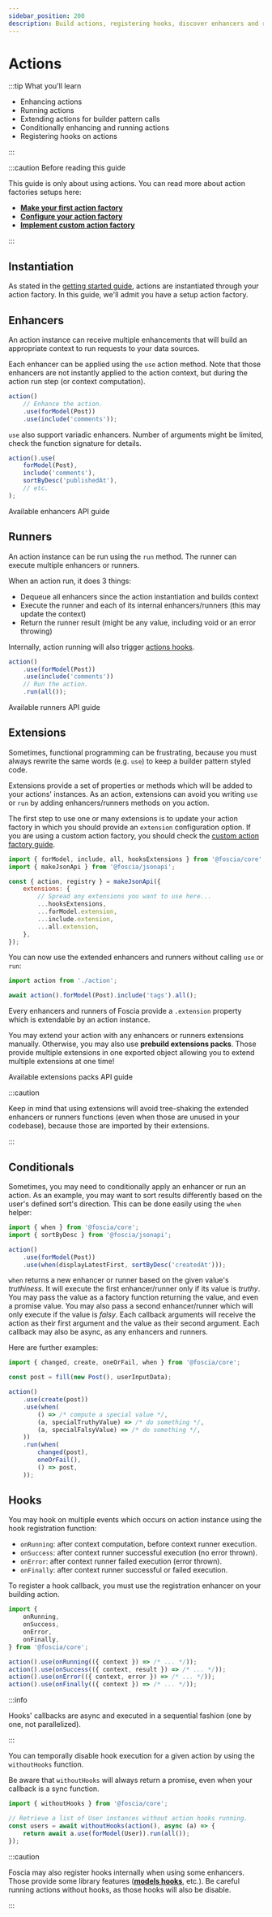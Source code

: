 ```yaml
---
sidebar_position: 200
description: Build actions, registering hooks, discover enhancers and runners.
---
```



# Actions

:::tip What you'll learn

-   Enhancing actions
-   Running actions
-   Extending actions for builder pattern calls
-   Conditionally enhancing and running actions
-   Registering hooks on actions

:::

:::caution Before reading this guide

This guide is only about using actions. You can read more about action factories
setups here:

-   [**Make your first action factory**](/docs/getting-started#action-factory)
-   [**Configure your action factory**](/docs/guides/actions/action-factory-configuration)
-   [**Implement custom action factory**](/docs/guides/actions/custom-action-factory)

:::

## Instantiation

As stated in the
[getting started guide](/docs/getting-started#running-simple-actions), actions
are instantiated through your action factory. In this guide, we'll admit you
have a setup action factory.

## Enhancers

An action instance can receive multiple enhancements that will build an
appropriate context to run requests to your data sources.

Each enhancer can be applied using the `use` action method. Note that those
enhancers are not instantly applied to the action context, but during the action
run step (or context computation).

```javascript
action()
    // Enhance the action.
    .use(forModel(Post))
    .use(include('comments'));
```

`use` also support variadic enhancers. Number of arguments might be limited,
check the function signature for details.

```javascript
action().use(
    forModel(Post),
    include('comments'),
    sortByDesc('publishedAt'),
    // etc.
);
```

<Link className="button bg--primary" to="/docs/reference/actions-enhancers">
    Available enhancers API guide
</Link>

## Runners

An action instance can be run using the `run` method. The runner can execute
multiple enhancers or runners.

When an action run, it does 3 things:

-   Dequeue all enhancers since the action instantiation and builds context
-   Execute the runner and each of its internal enhancers/runners (this may
    update the context)
-   Return the runner result (might be any value, including void or an error
    throwing)

Internally, action running will also trigger [actions hooks](#hooks).

```javascript
action()
    .use(forModel(Post))
    .use(include('comments'))
    // Run the action.
    .run(all());
```

<Link className="button bg--primary" to="/docs/reference/actions-runners">
    Available runners API guide
</Link>

## Extensions

Sometimes, functional programming can be frustrating, because you must always
rewrite the same words (e.g. `use`) to keep a builder pattern styled code.

Extensions provide a set of properties or methods which will be added to your
actions' instances. As an action, extensions can avoid you writing `use` or
`run` by adding enhancers/runners methods on you action.

The first step to use one or many extensions is to update your action factory in
which you should provide an `extension` configuration option. If you are using a
custom action factory, you should check the
[custom action factory guide](/docs/guides/actions/custom-action-factory).

```javascript title="action.js"
import { forModel, include, all, hooksExtensions } from '@foscia/core';
import { makeJsonApi } from '@foscia/jsonapi';

const { action, registry } = makeJsonApi({
    extensions: {
        // Spread any extensions you want to use here...
        ...hooksExtensions,
        ...forModel.extension,
        ...include.extension,
        ...all.extension,
    },
});
```

You can now use the extended enhancers and runners without calling `use` or
`run`:

```javascript
import action from './action';

await action().forModel(Post).include('tags').all();
```

Every enhancers and runners of Foscia provide a `.extension` property which is
extendable by an action instance.

You may extend your action with any enhancers or runners extensions manually.
Otherwise, you may also use **prebuild extensions packs**. Those provide
multiple extensions in one exported object allowing you to extend multiple
extensions at one time!

<Link
    className="button bg--primary margin-bottom--lg"
    to="/docs/reference/actions-extensions"
>
    Available extensions packs API guide
</Link>

:::caution

Keep in mind that using extensions will avoid tree-shaking the extended
enhancers or runners functions (even when those are unused in your codebase),
because those are imported by their extensions.

:::

## Conditionals

Sometimes, you may need to conditionally apply an enhancer or run an action. As
an example, you may want to sort results differently based on the user's defined
sort's direction. This can be done easily using the `when` helper:

```javascript
import { when } from '@foscia/core';
import { sortByDesc } from '@foscia/jsonapi';

action()
    .use(forModel(Post))
    .use(when(displayLatestFirst, sortByDesc('createdAt')));
```

`when` returns a new enhancer or runner based on the given value's _truthiness_.
It will execute the first enhancer/runner only if its value is _truthy_. You may
pass the value as a factory function returning the value, and even a promise
value. You may also pass a second enhancer/runner which will only execute if the
value is _falsy_. Each callback arguments will receive the action as their first
argument and the value as their second argument. Each callback may also be
async, as any enhancers and runners.

Here are further examples:

```javascript
import { changed, create, oneOrFail, when } from '@foscia/core';

const post = fill(new Post(), userInputData);

action()
    .use(create(post))
    .use(when(
        () => /* compute a special value */,
        (a, specialTruthyValue) => /* do something */,
        (a, specialFalsyValue) => /* do something */,
    ))
    .run(when(
        changed(post),
        oneOrFail(),
        () => post,
    ));
```

## Hooks

You may hook on multiple events which occurs on action instance using the hook
registration function:

-   `onRunning`: after context computation, before context runner execution.
-   `onSuccess`: after context runner successful execution (no error thrown).
-   `onError`: after context runner failed execution (error thrown).
-   `onFinally`: after context runner successful or failed execution.

To register a hook callback, you must use the registration enhancer on your
building action.

```javascript
import {
    onRunning,
    onSuccess,
    onError,
    onFinally,
} from '@foscia/core';

action().use(onRunning(({ context }) => /* ... */));
action().use(onSuccess(({ context, result }) => /* ... */));
action().use(onError(({ context, error }) => /* ... */));
action().use(onFinally(({ context }) => /* ... */));
```

:::info

Hooks' callbacks are async and executed in a sequential fashion (one by one, not
parallelized).

:::

You can temporally disable hook execution for a given action by using the
`withoutHooks` function.

Be aware that `withoutHooks` will always return a promise, even when your
callback is a sync function.

```javascript
import { withoutHooks } from '@foscia/core';

// Retrieve a list of User instances without action hooks running.
const users = await withoutHooks(action(), async (a) => {
    return await a.use(forModel(User)).run(all());
});
```

:::caution

Foscia may also register hooks internally when using some enhancers. Those
provide some library features
([**models hooks**](/docs/core-concepts/models#hooks), etc.). Be careful running
actions without hooks, as those hooks will also be disable.

:::
